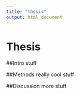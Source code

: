 ```yaml
---
title: "thesis"
output: html_document
---
```

# Thesis

##Intro
stuff

##Methods
really cool stuff

##Discussion
more stuff